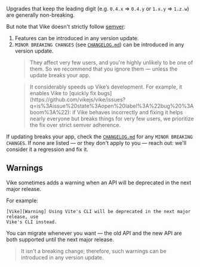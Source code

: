Upgrades that keep the leading digit (e.g. `0.4.x` => `0.4.y` or `1.x.y` => `1.z.w`) are generally non-breaking.

But note that Vike doesn't strictly follow [semver](https://semver.org):
1. Features can be introduced in any version update.
2. `MINOR BREAKING CHANGES` (see [`CHANGELOG.md`](https://github.com/vikejs/vike/blob/main/CHANGELOG.md)) can be introduced in any version update.
   <blockquote>
   They affect very few users, and you're highly unlikely to be one of them. So we recommend that you ignore them — unless the update breaks your app.
   </blockquote>
   <blockquote>
   It considerably speeds up Vike’s development. For example, it enables Vike to [quickly fix bugs](https://github.com/vikejs/vike/issues?q=is%3Aissue%20state%3Aopen%20label%3A%22bug%20%3Aboom%3A%22): if Vike behaves incorrectly and fixing it helps nearly everyone but breaks things for very few users, we prioritize the fix over strict semver adherence.
   </blockquote>

If updating breaks your app, check the [`CHANGELOG.md`](https://github.com/vikejs/vike/blob/main/CHANGELOG.md) for any `MINOR BREAKING CHANGES`. If none are listed — or they don't apply to you — reach out: we'll consider it a regression and fix it.


## Warnings

Vike sometimes adds a warning when an API will be deprecated in the next major release.

For example:

```
[Vike][Warning] Using Vite's CLI will be deprecated in the next major release, use
Vike's CLI instead.
```

You can migrate whenever you want — the old API and the new API are both supported until the next major release.

> It isn't a breaking change; therefore, such warnings can be introduced in any version update.
